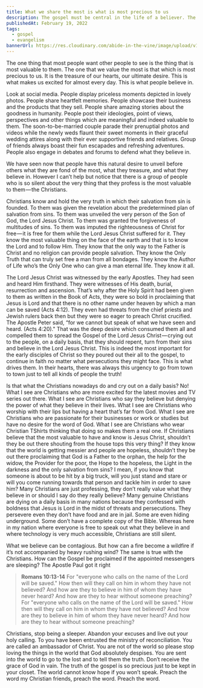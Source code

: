 ```yaml
---
title: What we share the most is what is most precious to us
description: The gospel must be central in the life of a believer. The gospel message must be the most precious treasure a Christian has and it has to be the very message that he/she proclaims in season or out of season.
publishedAt: February 19, 2022
tags:
  - gospel
  - evangelism
bannerUrl: https://res.cloudinary.com/abide-in-the-vine/image/upload/v1645280254/people_8a12ad5ca0.jpg
---
```


The one thing that most people want other people to see is the thing that is most valuable to them. The one that we value the most is that which is most precious to us. It is the treasure of our hearts, our ultimate desire. This is what makes us excited for almost every day. This is what people believe in.

Look at social media. People display priceless moments depicted in lovely photos. People share heartfelt memories. People showcase their business and the products that they sell. People share amazing stories about the goodness in humanity. People post their ideologies, point of views, perspectives and other things which are meaningful and indeed valuable to them. The soon-to-be-married couple parade their prenuptial photos and videos while the newly weds flaunt their sweet moments in their graceful wedding attires along with their ever supportive friends and relatives. Group of friends always boast their fun escapades and refreshing adventures. People also engage in debates and forums to defend what they believe in.

We have seen now that people have this natural desire to unveil before others what they are fond of the most, what they treasure, and what they believe in. However I can’t help but notice that there is a group of people who is so silent about the very thing that they profess is the most valuable to them — the Christians.

Christians know and hold the very truth in which their salvation from sin is founded. To them was given the revelation about the predetermined plan of salvation from sins. To them was unveiled the very person of the Son of God, the Lord Jesus Christ. To them was granted the forgiveness of multitudes of sins. To them was imputed the righteousness of Christ for free — it is free for them while the Lord Jesus Christ suffered for it. They know the most valuable thing on the face of the earth and that is to know the Lord and to follow Him. They know that the only way to the Father is Christ and no religion can provide people salvation. They know the Only Truth that can truly set free a man from all bondages. They know the Author of Life who’s the Only One who can give a man eternal life. They know it all.

The Lord Jesus Christ was witnessed by the early Apostles. They had seen and heard Him firsthand. They were witnesses of His death, burial, resurrection and ascension. That’s why after the Holy Spirit had been given to them as written in the Book of Acts, they were so bold in proclaiming that Jesus is Lord and that there is no other name under heaven by which a man can be saved (Acts 4:12). They even had threats from the chief priests and Jewish rulers back then but they were so eager to preach Christ crucified. The Apostle Peter said, “for we cannot but speak of what we have seen and heard. (Acts 4:20)." That was the deep desire which consumed them all and compelled them to spread the Gospel of the Lord Jesus Christ — crying out to the people, on a daily basis, that they should repent, turn from their sins and believe in the Lord Jesus Christ. This is indeed the most important for the early disciples of Christ so they poured out their all to the gospel, to continue in faith no matter what persecutions they might face. This is what drives them. In their hearts, there was always this urgency to go from town to town just to tell all kinds of people the truth!

Is that what the Christians nowadays do and cry out on a daily basis? No! What I see are Christians who are more excited for the latest movies and TV series out there. What I see are Christians who say they believe but denying the power of what they believe in their lives. What I see are Christians who worship with their lips but having a heart that’s far from God. What I see are Christians who are passionate for their businesses or work or studies but have no desire for the word of God. What I see are Christians who wear Christian TShirts thinking that doing so makes them a real one. If Christians believe that the most valuable to have and know is Jesus Christ, shouldn’t they be out there shouting from the house tops this very thing? If they know that the world is getting messier and people are hopeless, shouldn’t they be out there proclaiming that God is a Father to the orphan, the help for the widow, the Provider for the poor, the Hope to the hopeless, the Light in the darkness and the only salvation from sins? I mean, if you know that someone is about to be hit by a big truck, will you just stand and stare or will you come running towards that person and tackle him in order to save him? Many Christians are just professing, they don’t really value what they believe in or should I say do they really believe? Many genuine Christians are dying on a daily basis in many nations because they confessed with boldness that Jesus is Lord in the midst of threats and persecutions. They persevere even they don’t have food and are in jail. Some are even hiding underground. Some don’t have a complete copy of the Bible. Whereas here in my nation where everyone is free to speak out what they believe in and where technology is very much accessible, Christians are still silent.

What we believe can be contagious. But how can a fire become a wildfire if it’s not accompanied by heavy rushing wind? The same is true with the Christians. How can the Gospel be proclaimed if the appointed messengers are sleeping? The Apostle Paul got it right

> **Romans 10:13-14**
> For "everyone who calls on the name of the Lord will be saved." How then will they call on him in whom they have not believed? And how are they to believe in him of whom they have never heard? And how are they to hear without someone preaching?For "everyone who calls on the name of the Lord will be saved." How then will they call on him in whom they have not believed? And how are they to believe in him of whom they have never heard? And how are they to hear without someone preaching?

Christians, stop being a sleeper. Abandon your excuses and live out your holy calling. To you have been entrusted the ministry of reconciliation. You are called an ambassador of Christ. You are not of the world so please stop loving the things in the world that God absolutely despises. You are sent into the world to go to the lost and to tell them the truth. Don’t receive the grace of God in vain. The truth of the gospel is so precious just to be kept in your closet. The world cannot know hope if you won’t speak. Preach the word my Christian friends, preach the word. Preach the word.
